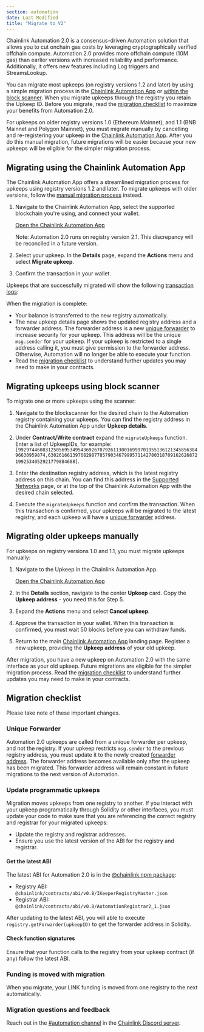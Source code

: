 ```yaml
---
section: automation
date: Last Modified
title: "Migrate to V2"
---
```



Chainlink Automation 2.0 is a consensus-driven Automation solution that allows you to cut onchain gas costs by leveraging cryptographically verified offchain compute. Automation 2.0 provides more offchain compute (10M gas) than earlier versions with increased reliability and performance. Additionally, it offers new features including Log triggers and StreamsLookup.

You can migrate most upkeeps (on registry versions 1.2 and later) by using a simple migration process in the [Chainlink Automation App](https://automation.chain.link/) or [within the block scanner](#migrating-upkeeps-using-block-scanner). When you migrate upkeeps through the registry you retain the Upkeep ID. Before you migrate, read the [migration checklist](#migration-checklist) to maximize your benefits from Automation 2.0.

For upkeeps on older registry versions 1.0 (Ethereum Mainnet), and 1.1 (BNB Mainnet and Polygon Mainnet), you must migrate manually by cancelling and re-registering your upkeep in the [Chainlink Automation App](https://automation.chain.link/). After you do this manual migration, future migrations will be easier because your new upkeeps will be eligible for the simpler migration process.

## Migrating using the Chainlink Automation App

The Chainlink Automation App offers a streamlined migration process for upkeeps using registry versions 1.2 and later. To migrate upkeeps with older versions, follow the [manual migration process](#migrating-older-upkeeps-manually) instead.

1. Navigate to the Chainlink Automation App, select the supported blockchain you're using, and connect your wallet.

   <div class="remix-callout">
     <a href="https://automation.chain.link">Open the Chainlink Automation App</a>
   </div>

   Note: Automation 2.0 runs on registry version 2.1. This discrepancy will be reconciled in a future version.

   <ClickToZoom src="/images/automation/v2-migration/landing-page.png" />

1. Select your upkeep. In the **Details** page, expand the **Actions** menu and select **Migrate upkeep**.

   <ClickToZoom src="/images/automation/v2-migration/upkeep-details.png" />

1. Confirm the transaction in your wallet.

   <ClickToZoom src="/images/automation/v2-migration/approve-migration.png" />

Upkeeps that are successfully migrated will show the following [transaction logs](https://testnet.bscscan.com/tx/0x85b3a147518719d3c9b1dd6b80e5f39d53d18c177ebc10d1bfb8890eaab8900a#eventlog):

<ClickToZoom src="/images/automation/v2-migration/migration-txn.png" />

When the migration is complete:

- Your balance is transferred to the new registry automatically.
- The new upkeep details page shows the updated registry address and a forwarder address. The forwarder address is a new [unique forwarder](#unique-forwarder) to increase security for your upkeep. This address will be the unique `msg.sender` for your upkeep. If your upkeep is restricted to a single address calling it, you must give permission to the forwarder address. Otherwise, Automation will no longer be able to execute your function.
- Read the [migration checklist](#migration-checklist) to understand further updates you may need to make in your contracts.

<ClickToZoom src="/images/automation/v2-migration/details-with-forwarder.png" />

## Migrating upkeeps using block scanner

To migrate one or more upkeeps using the scanner:

1. Navigate to the blockscanner for the desired chain to the Automation registry containing your upkeeps. You can find the registry address in the Chainlink Automation App under **Upkeep details**.

1. Under **Contract/Write contract** expand the `migrateUpkeeps` function.
   Enter a list of UpkeepIDs, for example: `[99297446083125056953495436926707926113001699970195513612134585638496630959874,63026166139768298778579034679995711427803187091626268721992534052921779884688]`.

1. Enter the destination registry address, which is the latest registry address on this chain. You can find this address in the [Supported Networks](/chainlink-automation/overview/supported-networks) page, or at the top of the Chainlink Automation App with the desired chain selected.

1. Execute the `migrateUpkeeps` function and confirm the transaction. When this transaction is confirmed, your upkeeps will be migrated to the latest registry, and each upkeep will have a [unique forwarder](#unique-forwarder) address.

## Migrating older upkeeps manually

For upkeeps on registry versions 1.0 and 1.1, you must migrate upkeeps manually:

1. Navigate to the Upkeep in the Chainlink Automation App.

   <div class="remix-callout">
     <a href="https://automation.chain.link">Open the Chainlink Automation App</a>
   </div>

1. In the **Details** section, navigate to the center **Upkeep** card. Copy the **Upkeep address** - you need this for Step 5.
1. Expand the **Actions** menu and select **Cancel upkeep**.
1. Approve the transaction in your wallet. When this transaction is confirmed, you must wait 50 blocks before you can withdraw funds.
1. Return to the main [Chainlink Automation App](https://automation.chain.link/) landing page. Register a new upkeep, providing the **Upkeep address** of your old upkeep.

After migration, you have a new upkeep on Automation 2.0 with the same interface as your old upkeep. Future migrations are eligible for the simpler migration process. Read the [migration checklist](#migration-checklist) to understand further updates you may need to make in your contracts.

## Migration checklist

Please take note of these important changes.

### Unique Forwarder

Automation 2.0 upkeeps are called from a unique forwarder per upkeep, and not the registry. If your upkeep restricts `msg.sender` to the previous registry address, you must update it to the newly created [forwarder address](/chainlink-automation/guides/forwarder). The forwarder address becomes available only after the upkeep has been migrated. This forwarder address will remain constant in future migrations to the next version of Automation.

### Update programmatic upkeeps

Migration moves upkeeps from one registry to another. If you interact with your upkeep programatically through Solidity or other interfaces, you must update your code to make sure that you are referencing the correct registry and registrar for your migrated upkeeps:

- Update the registry and registrar addresses.
- Ensure you use the latest version of the ABI for the registry and registrar.

#### Get the latest ABI

The latest ABI for Automation 2.0 is in the [@chainlink npm package](https://www.npmjs.com/package/@chainlink/contracts?activeTab=code):

- Registry ABI: `@chainlink/contracts/abi/v0.8/IKeeperRegistryMaster.json`
- Registrar ABI: `@chainlink/contracts/abi/v0.8/AutomationRegistrar2_1.json`

After updating to the latest ABI, you will able to execute `registry.getForwarder(upkeepID)` to get the forwarder address in Solidity.

#### Check function signatures

Ensure that your function calls to the registry from your upkeep contract (if any) follow the latest ABI.

### Funding is moved with migration

When you migrate, your LINK funding is moved from one registry to the next automatically.

### Migration questions and feedback

Reach out in the [#automation channel](https://discord.com/channels/592041321326182401/821350860302581771) in the [Chainlink Discord server](https://discord.gg/qj9qarT).
